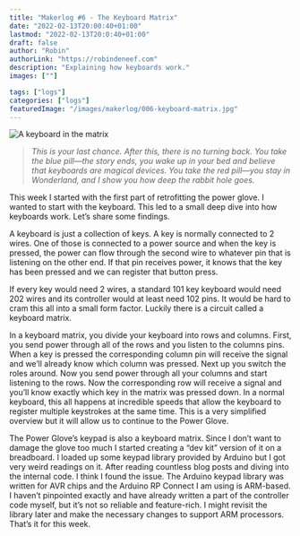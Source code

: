 ```yaml
---
title: "Makerlog #6 - The Keyboard Matrix"
date: "2022-02-13T20:00:40+01:00"
lastmod: "2022-02-13T20:0:40+01:00"
draft: false
author: "Robin"
authorLink: "https://robindeneef.com"
description: "Explaining how keyboards work."
images: [""]

tags: ["logs"]
categories: ["logs"]
featuredImage: "/images/makerlog/006-keyboard-matrix.jpg"
---
```


![A keyboard in the matrix](/images/makerlog/006-keyboard-matrix.jpg)


> *This is your last chance. After this, there is no turning back. You take the *blue* pill—the story ends, you wake up in your bed and believe that keyboards are magical devices. You take the *red* pill—you stay in Wonderland, and I show you how deep the rabbit hole 
goes.*

This week I started with the first part of retrofitting the power glove. I wanted to start with the keyboard. This led to a small deep dive into how keyboards work. Let’s share some findings.

A keyboard is just a collection of keys. A key is normally connected to 2 wires. One of those is connected to a power source and when the key is pressed, the power can flow through the second wire to whatever pin that is listening on the other end. If that pin receives power, it knows that the key has been pressed and we can register that button press. 

If every key would need 2 wires, a standard 101 key keyboard would need 202 wires and its controller would at least need 102 pins. It would be hard to cram this all into a small form factor. Luckily there is a circuit called a keyboard matrix. 

In a keyboard matrix, you divide your keyboard into rows and columns. First, you send power through all of the rows and you listen to the columns pins. When a key is pressed the corresponding column pin will receive the signal and we’ll already know which column was pressed. Next up you switch the roles around. Now you send power through all your columns and start listening to the rows. Now the corresponding row will receive a signal and you’ll know exactly which key in the matrix was pressed down. In a normal keyboard, this all happens at incredible speeds that allow the keyboard to register multiple keystrokes at the same time. This is a very simplified overview but it will allow us to continue to the Power Glove.

The Power Glove’s keypad is also a keyboard matrix. Since I don’t want to damage the glove too much I started creating a “dev kit” version of it on a breadboard. I loaded up some keypad library provided by Arduino but I got very weird readings on it. After reading countless blog posts and diving into the internal code. I think I found the issue. The Arduino keypad library was written for AVR chips and the Arduino RP Connect I am using is ARM-based. I haven’t pinpointed exactly and have already written a part of the controller code myself, but it’s not so reliable and feature-rich. I might revisit the library later and make the necessary changes to support ARM processors. That’s it for this week.